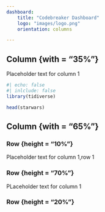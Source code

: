 ```yaml
---
dashboard:
    title: "Codebreaker Dashboard"
    logo: "images/logo.png"
    orientation: columns

---
```


## Column {with = "35%"}

Placeholder text for column 1

```r
#| echo: false 
#| inlclude: false
library(tidiverse)

```

```r
head(starwars)

```


## Column {with = "65%"}

### Row {height = "10%"}

Placeholder text for column 1,row 1

### Row {height = "70%"}

PLaceholder text for column 1\

### Row {height = "20%"}

```r

```

